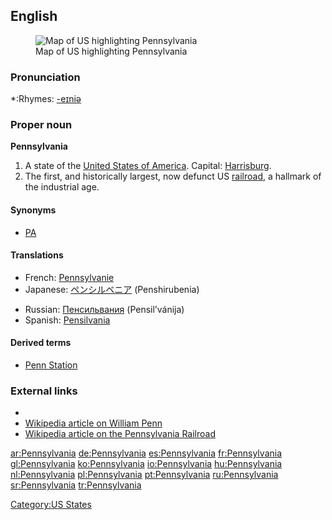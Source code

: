 ==English==
[[Image:Map of USA highlighting Pennsylvania.png|thumb|right|Map of US highlighting Pennsylvania]]

===Pronunciation===
*:Rhymes: [[Rhymes:English:-eɪniə|-eɪniə]]

===Proper noun===
'''Pennsylvania'''

# A state of the [[United States of America]]. Capital: [[Harrisburg]].
# The first, and historically largest, now defunct US [[railroad]], a hallmark of the industrial age.

====Synonyms====
*{{italbrac-colon|US state}} [[PA]]

====Translations====
{{trans-top|US state}}
*French: [[Pennsylvanie]]
*Japanese: [[ペンシルベニア]] (Penshirubenia)
{{trans-mid}}
*Russian: [[Пенсильвания]] (Pensil’vánija) {{f}}
*Spanish: [[Pensilvania]] {{f}}
{{trans-bottom}}

{{trans-top|railroad}}
{{trans-mid}}
{{trans-bottom}}

====Derived terms====
*[[Penn Station]]

===External links===
* {{pedialite}}
*[[:w:William Penn|Wikipedia article on William Penn]]
*[[:w:Pennsylvania Railroad|Wikipedia article on the Pennsylvania Railroad]]
[[Category:US States]]

[[ar:Pennsylvania]]
[[de:Pennsylvania]]
[[es:Pennsylvania]]
[[fr:Pennsylvania]]
[[gl:Pennsylvania]]
[[ko:Pennsylvania]]
[[io:Pennsylvania]]
[[hu:Pennsylvania]]
[[nl:Pennsylvania]]
[[pl:Pennsylvania]]
[[pt:Pennsylvania]]
[[ru:Pennsylvania]]
[[sr:Pennsylvania]]
[[tr:Pennsylvania]]